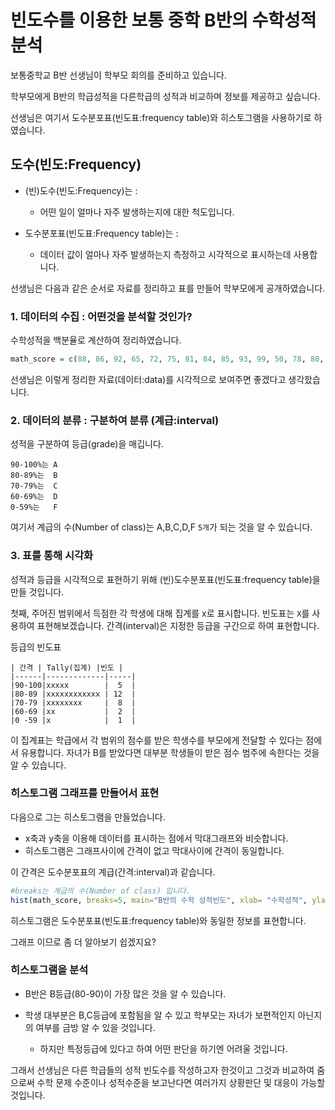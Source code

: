 # 빈도수를 이용한 보통 중학 B반의 수학성적 분석

보통중학교 B반 선생님이 학부모 회의를 준비하고 있습니다.

학부모에게 B반의 학급성적을 다른학급의 성적과 비교하며 정보를 제공하고 싶습니다.

선생님은 여기서 도수분포표(빈도표:frequency table)와 히스토그램을 사용하기로 하였습니다.

## 도수(빈도:Frequency)

-   (빈)도수(빈도:Frequency)는 :

    -   어떤 일이 얼마나 자주 발생하는지에 대한 척도입니다.

-   도수분포표(빈도표:Frequency table)는 :

    -   데이터 값이 얼마나 자주 발생하는지 측정하고 시각적으로 표시하는데 사용합니다.

선생님은 다음과 같은 순서로 자료를 정리하고 표를 만들어 학부모에게 공개하였습니다.

### 1. 데이터의 수집 : 어떤것을 분석할 것인가?

수학성적을 백분율로 계산하여 정리하였습니다.

```r
math_score = c(88, 86, 92, 65, 72, 75, 81, 84, 85, 93, 99, 50, 78, 80, 86, 76, 74, 95, 81, 87, 90, 72, 76, 61, 85, 84, 78, 83)
```

선생님은 이렇게 정리한 자료(데이터:data)를 시각적으로 보여주면 좋겠다고 생각핬습니다.

### 2. 데이터의 분류 : 구분하여 분류 (계급:interval)

성적을 구분하여 등급(grade)을 매깁니다.

    90-100%는 A
    80-89%는  B
    70-79%는  C 
    60-69%는  D 
    0-59%는   F 

여기서 계급의 수(Number of class)는 A,B,C,D,F `5개`가 되는 것을 알 수 있습니다.

### 3. 표를 통해 시각화

성적과 등급을 시각적으로 표현하기 위해 (빈)도수분포표(빈도표:frequency table)을 만들 것입니다.

첫째, 주어진 범위에서 득점한 각 학생에 대해 집계를 x로 표시합니다. 빈도표는 `X`를 사용하여 표현해보겠습니다. 간격(interval)은 지정한 등급을 구간으로 하여 표현합니다.

등급의 빈도표

    | 간격 | Tally(집계) |빈도 |
    |------|-------------|-----|
    |90-100|xxxxx        |  5  |
    |80-89 |xxxxxxxxxxxx | 12  |
    |70-79 |xxxxxxxx     |  8  |
    |60-69 |xx           |  2  |
    |0 -59 |x            |  1  |

이 집계표는 학급에서 각 범위의 점수를 받은 학생수를 부모에게 전달할 수 있다는 점에서 유용합니다. 자녀가 B를 받았다면 대부분 학생들이 받은 점수 범주에 속한다는 것을 알 수 있습니다.

### 히스토그램 그래프를 만들어서 표현

다음으로 그는 히스토그램을 만들었습니다.

-   x축과 y축을 이용해 데이터를 표시하는 점에서 막대그래프와 비슷합니다.
-   히스토그램은 그래프사이에 간격이 없고 막대사이에 간격이 동일합니다.

이 간격은 도수분포표의 계급(간격:interval)과 같습니다.

```r
#breaks는 계급의 수(Number of class) 입니다. 
hist(math_score, breaks=5, main="B반의 수학 성적빈도", xlab= "수학성적", ylab="빈도수")
```

히스토그램은 도수분포표(빈도표:frequency table)와 동일한 정보를 표현합니다.

그래프 이므로 좀 더 알아보기 쉽겠지요?

### 히스토그램을 분석

-   B반은 B등급(80-90)이 가장 많은 것을 알 수 있습니다.

-   학생 대부분은 B,C등급에 포함됨을 알 수 있고 학부모는 자녀가 보편적인지 아닌지의 여부를 금방 알 수 있을 것입니다.

    -   하지만 특정등급에 있다고 하여 어떤 판단을 하기엔 어려울 것입니다.

그래서 선생님은 다른 학급들의 성적 빈도수를 작성하고자 한것이고 그것과 비교하여 줌으로써 수학 문제 수준이나 성적수준을 보고난다면 여러가지 상황판단 및 대응이 가능할 것입니다.
